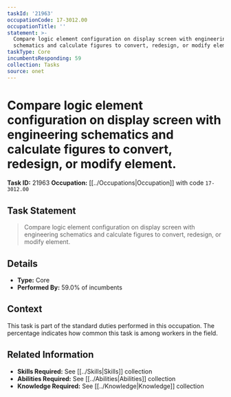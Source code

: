 ```yaml
---
taskId: '21963'
occupationCode: 17-3012.00
occupationTitle: ''
statement: >-
  Compare logic element configuration on display screen with engineering
  schematics and calculate figures to convert, redesign, or modify element.
taskType: Core
incumbentsResponding: 59
collection: Tasks
source: onet
---
```

# Compare logic element configuration on display screen with engineering schematics and calculate figures to convert, redesign, or modify element.

**Task ID:** 21963
**Occupation:** [[../Occupations|Occupation]] with code `17-3012.00`

## Task Statement

> Compare logic element configuration on display screen with engineering schematics and calculate figures to convert, redesign, or modify element.

## Details

- **Type:** Core
- **Performed By:** 59.0% of incumbents

## Context

This task is part of the standard duties performed in this occupation. The percentage indicates how common this task is among workers in the field.

## Related Information

- **Skills Required:** See [[../Skills|Skills]] collection
- **Abilities Required:** See [[../Abilities|Abilities]] collection
- **Knowledge Required:** See [[../Knowledge|Knowledge]] collection
